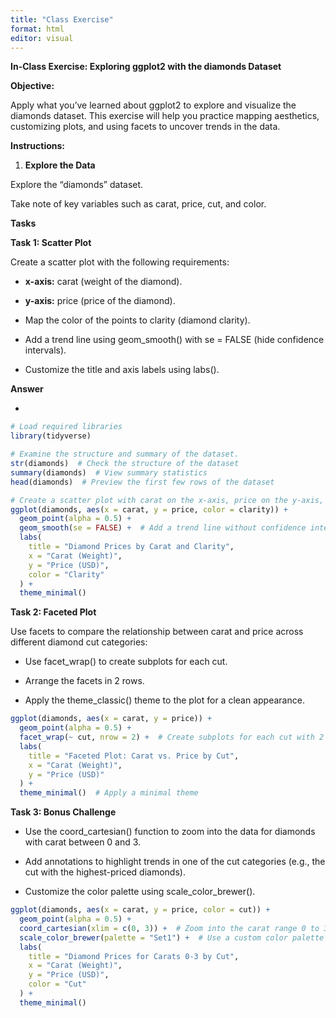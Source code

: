 ```yaml
---
title: "Class Exercise"
format: html
editor: visual
---
```


**In-Class Exercise: Exploring ggplot2 with the diamonds Dataset**

**Objective:**

Apply what you’ve learned about ggplot2 to explore and visualize the diamonds dataset. This exercise will help you practice mapping aesthetics, customizing plots, and using facets to uncover trends in the data.

**Instructions:**

1.  **Explore the Data**

Explore the "diamonds" dataset.

Take note of key variables such as carat, price, cut, and color.

**Tasks**

**Task 1: Scatter Plot**

Create a scatter plot with the following requirements:

-   **x-axis:** carat (weight of the diamond).

-   **y-axis:** price (price of the diamond).

-   Map the color of the points to clarity (diamond clarity).

-   Add a trend line using geom_smooth() with se = FALSE (hide confidence intervals).

-   Customize the title and axis labels using labs().

**Answer**

-   

```r
# Load required libraries
library(tidyverse)

# Examine the structure and summary of the dataset.
str(diamonds)  # Check the structure of the dataset
summary(diamonds)  # View summary statistics
head(diamonds)  # Preview the first few rows of the dataset

# Create a scatter plot with carat on the x-axis, price on the y-axis, and color mapped to clarity.
ggplot(diamonds, aes(x = carat, y = price, color = clarity)) +
  geom_point(alpha = 0.5) +
  geom_smooth(se = FALSE) +  # Add a trend line without confidence intervals
  labs(
    title = "Diamond Prices by Carat and Clarity",
    x = "Carat (Weight)",
    y = "Price (USD)",
    color = "Clarity"
  ) +
  theme_minimal()
```

**Task 2: Faceted Plot**

Use facets to compare the relationship between carat and price across different diamond cut categories:

-   Use facet_wrap() to create subplots for each cut.

-   Arrange the facets in 2 rows.

-   Apply the theme_classic() theme to the plot for a clean appearance.

```r
ggplot(diamonds, aes(x = carat, y = price)) +
  geom_point(alpha = 0.5) +
  facet_wrap(~ cut, nrow = 2) +  # Create subplots for each cut with 2 rows
  labs(
    title = "Faceted Plot: Carat vs. Price by Cut",
    x = "Carat (Weight)",
    y = "Price (USD)"
  ) +
  theme_minimal()  # Apply a minimal theme
```

**Task 3: Bonus Challenge**

-   Use the coord_cartesian() function to zoom into the data for diamonds with carat between 0 and 3.

-   Add annotations to highlight trends in one of the cut categories (e.g., the cut with the highest-priced diamonds).

-   Customize the color palette using scale_color_brewer().

```r
ggplot(diamonds, aes(x = carat, y = price, color = cut)) +
  geom_point(alpha = 0.5) +
  coord_cartesian(xlim = c(0, 3)) +  # Zoom into the carat range 0 to 3
  scale_color_brewer(palette = "Set1") +  # Use a custom color palette
  labs(
    title = "Diamond Prices for Carats 0-3 by Cut",
    x = "Carat (Weight)",
    y = "Price (USD)",
    color = "Cut"
  ) +
  theme_minimal()
```
